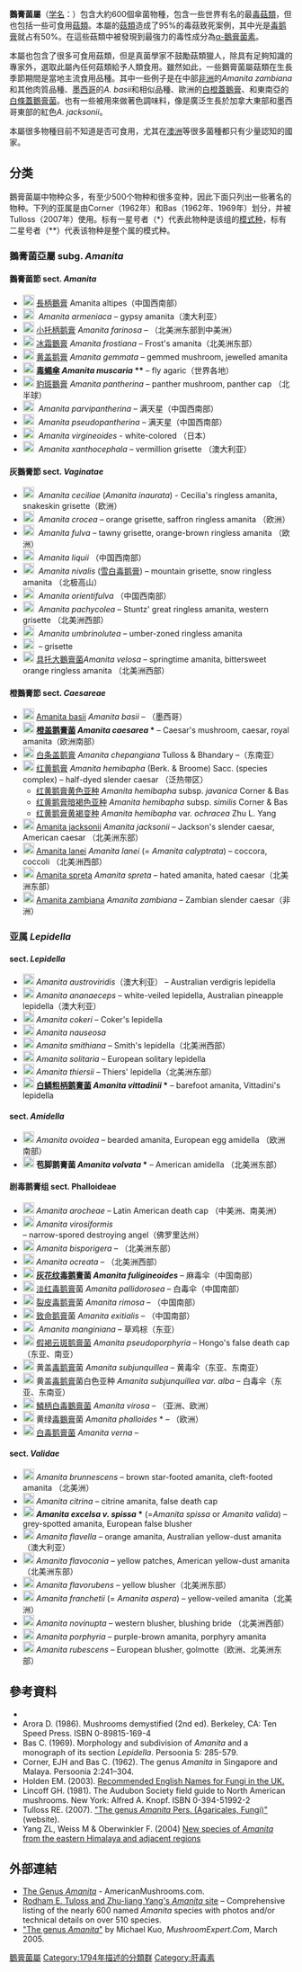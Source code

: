 {{noteTA
|1=zh-hans:组;zh-hant:節;
}}
{{Automatic Taxobox
| image = Fliegenpilz-1.jpg
| image_caption = [[毒蠅傘|毒蠅傘]] ''Amanita muscaria''
| taxon = Amanita
| authority = [[Pers.|Pers.]], 1797
| type_species = [[毒蠅傘|毒蠅傘]]<br>''Amanita muscaria''
| type_species_authority=([[L.|L.]]) [[Lam.|Lam.]], 1783
| diversity = 約600種
| diversity_link = 鵝膏菌屬物種列表
| synonyms =
''Aspidella''
}}

'''鵝膏菌屬'''（[[学名|学名]]：''{{lang|la|Amanita}}''）包含大約600個傘菌物種，包含一些世界有名的最[[毒|毒]][[菇類|菇類]]，但也包括一些可食用[[菇類|菇類]]。本屬的[[菇類|菇類]]造成了95%的毒菇致死案例，其中光是[[毒鹅膏|毒鹅膏]]就占有50%。在這些菇類中被發現到最強力的毒性成分為[[α-鵝膏菌素|α-鵝膏菌素]]。

本屬也包含了很多可食用菇類，但是真菌學家不鼓勵菇類獵人，除具有足夠知識的專家外，選取此屬內任何菇類給予人類食用。雖然如此，一些鵝膏菌屬菇類在生長季節期間是當地主流食用品種。其中一些例子是在中部[[非洲|非洲]]的''Amanita zambiana''和其他肉質品種、[[墨西哥|墨西哥]]的''A. basii''和相似品種、歐洲的[[白橙蓋鵝膏|白橙蓋鵝膏]]、和東南亞的[[白條蓋鵝膏菌|白條蓋鵝膏菌]]。也有一些被用來做著色調味料，像是廣泛生長於加拿大東部和墨西哥東部的紅色''A. jacksonii''。

本屬很多物種目前不知道是否可食用，尤其在[[澳洲|澳洲]]等很多菌種都只有少量認知的國家。

== 分类 ==
{{Unreferenced section}}
{{disputed-section}}
鵝膏菌屬中物种众多，有至少500个物种和很多变种，因此下面只列出一些著名的物种。下列的亚属是由Corner（1962年）和Bas（1962年、1969年）划分，并被Tulloss（2007年）使用。标有一星号者（*）代表此物种是该组的[[模式种|模式种]]，标有二星号者（**）代表该物种是整个属的模式种。

=== 鵝膏菌亞屬 subg. ''Amanita'' ===
==== 鵝膏菌節 sect. ''Amanita'' ====
* [[File:Unknown_toxicity_icon.png|20px]] [[長柄鵝膏|長柄鵝膏]] Amanita altipes（中国西南部）
* [[File:Unknown_toxicity_icon.png|20px]] {{link-en|Amanita armeniaca|Amanita armeniaca}} ''Amanita armeniaca'' – gypsy amanita（澳大利亚）
* [[File:Poisonous_toxicity_icon.png|20px]] [[小托柄鹅膏|小托柄鹅膏]] ''Amanita farinosa'' – （北美洲东部到中美洲）
* [[File:Poisonous_toxicity_icon.png|20px]] [[冰霜鵝膏|冰霜鵝膏]] ''Amanita frostiana'' – Frost's amanita（北美洲东部）
* [[File:Poisonous_toxicity_icon.png|20px]] [[黄盖鹅膏|黄盖鹅膏]] ''Amanita gemmata'' – gemmed mushroom, jewelled amanita
* [[File:Poisonous_toxicity_icon.png|20px]] '''[[毒蠅傘|毒蠅傘]] ''Amanita muscaria'' **''' – fly agaric（世界各地）
* [[File:Poisonous_toxicity_icon.png|20px]] [[豹斑鵝膏|豹斑鵝膏]] ''Amanita pantherina'' – panther mushroom, panther cap （北半球）
* [[File:Poisonous_toxicity_icon.png|20px]] {{link-en|小豹斑鹅膏|Amanita parvipantherina}} ''Amanita parvipantherina'' – 满天星（中国西南部）
* [[File:Poisonous_toxicity_icon.png|20px]] {{link-en|假豹斑鹅膏|Amanita pseudopantherina}} ''Amanita pseudopantherina'' – 满天星（中国西南部）
* [[File:Unknown_toxicity_icon.png|20px]] {{link-en|锥鳞白鹅膏|Amanita virgineoides}} ''Amanita virgineoides'' - white-colored （日本）
* [[File:Poisonous_toxicity_icon.png|20px]] {{link-en|朱紅傘鵝膏|Amanita xanthocephala}} ''Amanita xanthocephala'' – vermillion grisette （澳大利亚）

==== 灰鵝膏節 sect. ''Vaginatae'' ====
* [[File:Unknown_toxicity_icon.png|20px]] {{link-en|圈托鹅膏菌|Amanita ceciliae}} ''Amanita ceciliae'' (''Amanita inaurata'') - Cecilia's ringless amanita, snakeskin grisette（欧洲）
* [[File:Edible_toxicity_icon.svg|20px]] {{link-en|褐黄鹅膏菌|Amanita crocea}} ''Amanita crocea'' – orange grisette, saffron ringless amanita （欧洲）
* [[File:Edible_toxicity_icon.svg|20px]] {{link-en|赤褐鹅膏菌|Amanita fulva}} ''Amanita fulva'' – tawny grisette, orange-brown ringless amanita （欧洲）
* [[File:Unknown_toxicity_icon.png|20px]] {{link-en|Amanita liquii}} ''Amanita liquii'' （中国西南部）
* [[File:Unknown_toxicity_icon.png|20px]] {{link-en|雪白鹅膏菌|Amanita nivalis}} ''Amanita nivalis'' ([[雪白毒鹅膏|雪白毒鹅膏]]) – mountain grisette, snow ringless amanita （北极高山）
* [[File:Unknown_toxicity_icon.png|20px]] {{link-en|Amanita orientifulva}} ''Amanita orientifulva'' （中国西南部）
* [[File:Edible_toxicity_icon.svg|20px]] {{link-en|厚环鹅膏|Amanita pachycolea}} ''Amanita pachycolea'' – Stuntz' great ringless amanita, western grisette （北美洲西部）
* [[File:Unknown_toxicity_icon.png|20px]] {{link-en|Amanita umbrinolutea}} ''Amanita umbrinolutea'' – umber-zoned ringless amanita
* [[File:Edible_toxicity_icon.svg|20px]] {{link-en|'''灰鹅膏 ''Amanita vaginata'' *'''|Amanita pachycolea}} – grisette
* [[File:Choice_toxicity_icon.png|20px]] [[具托大鵝膏菌|具托大鵝膏菌]]''Amanita velosa'' – springtime amanita, bittersweet orange ringless amanita （北美洲西部）

==== 橙鵝膏節 sect. ''Caesareae'' ====
* [[File:Edible_toxicity_icon.svg|20px]] [[Amanita_basii|Amanita basii]] ''Amanita basii'' – （墨西哥）
* [[File:Choice_toxicity_icon.png|20px]] '''[[橙盖鹅膏菌|橙盖鹅膏菌]] ''Amanita caesarea'' *''' – Caesar's mushroom, caesar, royal amanita（欧洲南部）
* [[File:Edible_toxicity_icon.svg|20px]] [[白条盖鹅膏|白条盖鹅膏]] ''Amanita chepangiana'' Tulloss & Bhandary –（东南亚）
* [[File:Choice_toxicity_icon.png|20px]] [[红黄鹅膏|红黄鹅膏]] ''Amanita hemibapha'' (Berk. & Broome) Sacc.  (species complex) – half-dyed slender caesar （泛热带区）
** [[红黄鹅膏黄色亚种|红黄鹅膏黄色亚种]] ''Amanita hemibapha'' subsp. ''javanica'' Corner & Bas
** [[红黄鹅膏暗褐色亚种|红黄鹅膏暗褐色亚种]] ''Amanita hemibapha'' subsp. ''similis'' Corner & Bas
** [[红黄鹅膏黄褐变种|红黄鹅膏黄褐变种]] ''Amanita hemibapha'' var. ''ochracea'' Zhu L. Yang
* [[File:Choice_toxicity_icon.png|20px]] [[Amanita_jacksonii|Amanita jacksonii]] ''Amanita jacksonii'' – Jackson's slender caesar, American caesar （北美洲东部）
* [[File:Edible_toxicity_icon.svg|20px]] [[Amanita_lanei|Amanita lanei]] ''Amanita lanei'' (= ''Amanita calyptrata'') – coccora, coccoli （北美洲西部）
* [[File:Unknown_toxicity_icon.png|20px]] [[Amanita_spreta|Amanita spreta]] ''Amanita spreta'' – hated amanita, hated caesar（北美洲东部）
* [[File:Choice_toxicity_icon.png|20px]] [[Amanita_zambiana|Amanita zambiana]] ''Amanita zambiana'' – Zambian slender caesar（非洲）

=== 亚属 ''Lepidella'' ===
==== sect. ''Lepidella'' ====
* [[File:Unknown_toxicity_icon.png|20px]] ''Amanita austroviridis''（澳大利亚） – Australian verdigris lepidella
* [[File:Unknown_toxicity_icon.png|20px]] ''Amanita ananaeceps'' – white-veiled lepidella, Australian pineapple lepidella（澳大利亚）
* [[File:Unknown_toxicity_icon.png|20px]] ''Amanita cokeri'' – Coker's  lepidella
* [[File:Poisonous_toxicity_icon.png|20px]] ''Amanita nauseosa''
* [[File:Poisonous_toxicity_icon.png|20px]] ''Amanita smithiana'' – Smith's lepidella（北美洲西部）
* [[File:Unknown_toxicity_icon.png|20px]] ''Amanita solitaria'' – European solitary lepidella
* [[File:Poisonous_toxicity_icon.png|20px]] ''Amanita thiersii'' – Thiers' lepidella（北美洲东部）
* [[File:Unknown_toxicity_icon.png|20px]] '''[[白鳞粗柄鹅膏菌|白鳞粗柄鹅膏菌]] ''Amanita vittadinii'' *''' – barefoot amanita, Vittadini's lepidella

==== sect. ''Amidella'' ====
* [[File:Unknown_toxicity_icon.png|20px]] ''Amanita ovoidea'' – bearded amanita, European egg amidella （欧洲南部）
* [[File:Unknown_toxicity_icon.png|20px]] '''苞脚鹅膏菌 ''Amanita volvata'' *''' – American amidella （北美洲东部）

==== 剧毒鹅膏组 sect. Phalloideae ====
* [[File:Hazard_T.svg|20px]] ''Amanita arocheae'' – Latin American death cap （中美洲、南美洲）
* [[File:Hazard_T.svg|20px]] ''Amanita virosiformis'' – narrow-spored destroying angel（佛罗里达州）
* [[File:Hazard_T.svg|20px]] ''Amanita bisporigera'' – （北美洲东部）
* [[File:Hazard_T.svg|20px]] ''Amanita ocreata'' – （北美洲西部）
* [[File:Hazard_T.svg|20px]] '''[[灰花纹毒鹅膏|灰花纹毒鹅膏]]菌 ''Amanita fuligineoides''''' – 麻毒伞（中国南部）
* [[File:Hazard_T.svg|20px]] [[淡红毒鹅膏|淡红毒鹅膏]]菌 ''Amanita pallidorosea'' – 白毒伞（中国南部）
* [[File:Hazard_T.svg|20px]] [[裂皮毒鹅膏|裂皮毒鹅膏]]菌 ''Amanita rimosa'' – （中国南部）
* [[File:Hazard_T.svg|20px]] [[致命鹅膏|致命鹅膏]]菌 ''Amanita exitialis'' – （中国南部）
* [[File:Choice_toxicity_icon.png|20px]] {{link-en|隐花青鹅膏菌|Amanita manginiana}} ''Amanita manginiana'' – 草鸡棕（东亚）
* [[File:Unknown_toxicity_icon.png|20px]] [[假褐云斑鹅膏菌|假褐云斑鹅膏菌]] ''Amanita pseudoporphyria'' – Hongo's false death cap（东亚、南亚）
* [[File:Hazard_T.svg|20px]] 黄盖[[毒鹅膏|毒鹅膏]]菌 ''Amanita subjunquillea'' – 黄毒伞（东亚、东南亚）
* [[File:Hazard_T.svg|20px]] 黄盖[[毒鹅膏|毒鹅膏]]菌白色亚种 ''Amanita subjunquillea var. alba'' – 白毒伞（东亚、东南亚）
* [[File:Hazard_T.svg|20px]] [[鱗柄白毒鵝膏菌|鱗柄白毒鵝膏菌]] ''Amanita virosa'' – （亚洲、欧洲）
* [[File:Hazard_T.svg|20px]] 黄绿[[毒鵝膏|毒鵝膏]]菌 ''Amanita phalloides'' * – （欧洲）
* [[File:Hazard_T.svg|20px]] [[白毒鹅膏菌|白毒鹅膏菌]] ''Amanita verna'' –

==== sect. ''Validae'' ====
* [[File:Poisonous_toxicity_icon.png|20px]] ''Amanita brunnescens'' – brown star-footed amanita, cleft-footed amanita （北美洲）
* [[File:Unknown_toxicity_icon.png|20px]] ''Amanita citrina'' – citrine amanita, false death cap
* [[File:Edible_toxicity_icon.svg|20px]] '''''Amanita excelsa v. spissa'' *''' (=''Amanita spissa'' or ''Amanita valida'') – grey-spotted amanita, European false blusher
* [[File:Unknown_toxicity_icon.png|20px]] ''Amanita flavella'' – orange amanita, Australian yellow-dust amanita（澳大利亚）
* [[File:Unknown_toxicity_icon.png|20px]] ''Amanita flavoconia'' – yellow patches, American yellow-dust amanita（北美洲东部）
* [[File:Unknown_toxicity_icon.png|20px]] ''Amanita flavorubens'' – yellow blusher（北美洲东部）
* [[File:Unknown_toxicity_icon.png|20px]] ''Amanita franchetii'' (= ''Amanita aspera'') – yellow-veiled amanita（北美洲）
* [[File:Choice_toxicity_icon.png|20px]] ''Amanita novinupta'' – western blusher, blushing bride （北美洲西部）
* [[File:Poisonous_toxicity_icon.png|20px]] ''Amanita porphyria'' – purple-brown amanita, porphyry amanita
* [[File:Choice_toxicity_icon.png|20px]] ''Amanita rubescens'' – European blusher, golmotte（欧洲、北美洲东部）

== 參考資料 ==
* {{cite journal| last=Donk| first=M.A.| title=The generic names proposed for Agaricaceae| journal=Beiheifte zur Nova Hedwigia| pages=1–320| volume=5| year=1962| issn= 0078-2238}}
* Arora D. (1986). Mushrooms demystified (2nd ed). Berkeley, CA: Ten Speed Press. ISBN 0-89815-169-4
* Bas C. (1969). Morphology and subdivision of ''Amanita'' and a monograph of its section ''Lepidella''. Persoonia 5: 285-579.
* Corner, EJH and Bas C. (1962). The genus ''Amanita'' in Singapore and Malaya. Persoonia 2:241–304.
* Holden EM. (2003). [https://web.archive.org/web/20060924211409/http://www.plantlife.org.uk/uk/assets/saving-species/saving-species-publications/recommended-english-names-for-fungi.pdf Recommended English Names for Fungi in the UK.]
* Lincoff GH. (1981). The Audubon Society field guide to North American mushrooms. New York: Alfred A. Knopf. ISBN 0-394-51992-2
* Tulloss RE. (2007). [http://pluto.njcc.com/~ret/amanita/mainaman.html "The genus ''Amanita'' Pers. (Agaricales, Fungi)"]{{WebCite|url=https://www.webcitation.org/6HlEs0hoi?url=http://pluto.njcc.com/~ret/amanita/mainaman.html |date=20130630112156 |dateformat=iso }} (website).
* Yang ZL, Weiss M & Oberwinkler F. (2004) [http://www.mycologia.org/cgi/reprint/96/3/636 New species of ''Amanita'' from the eastern Himalaya and adjacent regions]{{Wayback|url=http://www.mycologia.org/cgi/reprint/96/3/636 |date=20081205012207 }}

== 外部連結 ==
{{Commons category|Amanita}}
* [https://web.archive.org/web/20080512014715/http://americanmushrooms.com/amanita.htm The Genus ''Amanita''] - AmericanMushrooms.com.
* [http://pluto.njcc.com/~ret/amanita/mainaman.html Rodham E. Tuloss and Zhu-liang Yang's ''Amanita'' site]{{WebCite|url=https://www.webcitation.org/6HlEs0hoi?url=http://pluto.njcc.com/~ret/amanita/mainaman.html |date=20130630112156 |dateformat=iso }} – Comprehensive listing of the nearly 600 named ''Amanita'' species with photos and/or technical details on over 510 species.
* [http://www.mushroomexpert.com/amanita.html "The genus ''Amanita''"]{{Wayback|url=http://www.mushroomexpert.com/amanita.html |date=20090415030525 }} by Michael Kuo, ''MushroomExpert.Com'', March 2005.
{{Taxonbar|from=Q213938}}

[[Category:鵝膏菌屬|]]
[[Category:1794年描述的分類群|Category:1794年描述的分類群]]
[[Category:肝毒素|Category:肝毒素]]